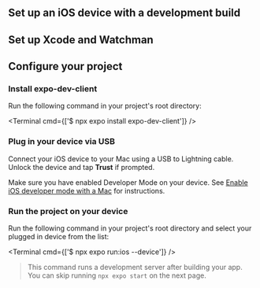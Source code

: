

## Set up an iOS device with a development build

<BuildEnvironmentSwitch />

## Set up Xcode and Watchman

<XcodeInstructions />

## Configure your project

<Step label="1">

### Install expo-dev-client

Run the following command in your project's root directory:

<Terminal cmd={['$ npx expo install expo-dev-client']} />

</Step>

<Step label="2">

### Plug in your device via USB

Connect your iOS device to your Mac using a USB to Lightning cable. Unlock the device and tap **Trust** if prompted.

Make sure you have enabled Developer Mode on your device. See [Enable iOS developer mode with a Mac](https://docs.expo.dev/guides/ios-developer-mode/#connect-an-ios-device-with-a-mac) for instructions.

</Step>

<Step label="3">

### Run the project on your device

Run the following command in your project's root directory and select your plugged in device from the list:

<Terminal cmd={['$ npx expo run:ios --device']} />

> This command runs a development server after building your app. You can skip running `npx expo start` on the next page.

</Step>
